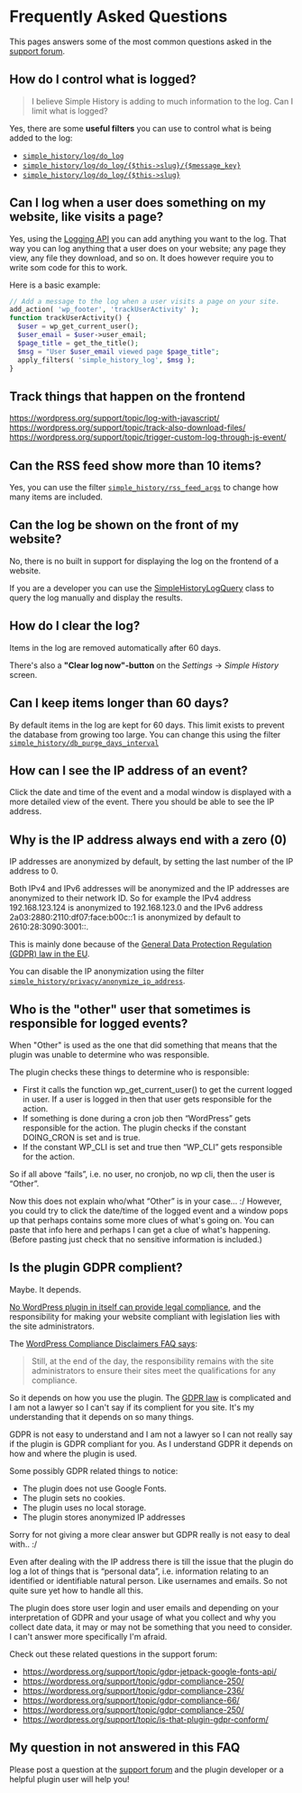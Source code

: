 # Frequently Asked Questions

This pages answers some of the most common questions asked in the
[support forum](https://wordpress.org/support/plugin/simple-history/).

## How do I control what is logged?

> I believe Simple History is adding to much information to the log. Can I limit what is logged?

Yes, there are some **useful filters** you can use to control
what is being added to the log:

- [`simple_history/log/do_log`](/hooks#simple_history/log/do_log)
- [`simple_history/log/do_log/{$this->slug}/{$message_key}`](/hooks#simple_history/log/do_log/{$this->slug}/{$message_key})
- [`simple_history/log/do_log/{$this->slug}`](/hooks#simple_history/log/do_log/{$this->slug})

## Can I log when a user does something on my website, like visits a page?

Yes, using the [Logging API](/logging) you can add anything you want to the log.
That way you can log anything that a user does on your website;
any page they view, any file they download, and so on.
It does however require you to write som code for this to work.

Here is a basic example:

```php
// Add a message to the log when a user visits a page on your site.
add_action( 'wp_footer', 'trackUserActivity' );
function trackUserActivity() {
  $user = wp_get_current_user();
  $user_email = $user->user_email;
  $page_title = get_the_title();
  $msg = "User $user_email viewed page $page_title";
  apply_filters( 'simple_history_log', $msg );
}
```

## Track things that happen on the frontend

https://wordpress.org/support/topic/log-with-javascript/
https://wordpress.org/support/topic/track-also-download-files/
https://wordpress.org/support/topic/trigger-custom-log-through-js-event/

## Can the RSS feed show more than 10 items?

Yes, you can use the filter [`simple_history/rss_feed_args`](/hooks#simple_history/rss_feed_args)
to change how many items are included.

## Can the log be shown on the front of my website?

No, there is no built in support for displaying the log on the frontend of a website.

If you are a developer you can use the [SimpleHistoryLogQuery](https://github.com/bonny/WordPress-Simple-History/blob/main/inc/SimpleHistoryLogQuery.php)
class to query the log manually and display the results.

## How do I clear the log?

Items in the log are removed automatically after 60 days.

There's also a **"Clear log now"-button** on the _Settings_ -> _Simple History_ screen.

## Can I keep items longer than 60 days?

By default items in the log are kept for 60 days.
This limit exists to prevent the database from growing too large.
You can change this using the filter
[`simple_history/db_purge_days_interval`](/hooks#simple_history/db_purge_days_interval)

## How can I see the IP address of an event?

Click the date and time of the event and a modal window is displayed with a more detailed view of the event.
There you should be able to see the IP address.

## Why is the IP address always end with a zero (0)

IP addresses are anonymized by default, by setting the last number of the IP address to 0.

Both IPv4 and IPv6 addresses will be anonymized and the IP addresses are anonymized to their network ID. So for example the IPv4 address 192.168.123.124 is anonymized to 192.168.123.0 and the IPv6 address 2a03:2880:2110:df07:face:b00c::1 is anonymized by default to 2610:28:3090:3001::.

This is mainly done because of the [General Data Protection Regulation (GDPR) law in the EU](https://en.wikipedia.org/wiki/General_Data_Protection_Regulation).

You can disable the IP anonymization using the filter
[`simple_history/privacy/anonymize_ip_address`](/hooks#simple_history/privacy/anonymize_ip_address).

## Who is the "other" user that sometimes is responsible for logged events?

When "Other" is used as the one that did something that means that the plugin was unable to determine who was responsible.

The plugin checks these things to determine who is responsible:

- First it calls the function wp_get_current_user() to get the current logged in user. If a user is logged in then that user gets responsible for the action.
- If something is done during a cron job then “WordPress” gets responsible for the action. The plugin checks if the constant DOING_CRON is set and is true.
- If the constant WP_CLI is set and true then “WP_CLI” gets responsible for the action.

So if all above “fails”, i.e. no user, no cronjob, no wp cli, then the user is “Other”.

Now this does not explain who/what “Other” is in your case… :/ However, you could try to click the date/time of the logged event and a window pops up that perhaps contains some more clues of what's going on. You can paste that info here and perhaps I can get a clue of what's happening. (Before pasting just check that no sensitive information is included.)

## Is the plugin GDPR complient?

Maybe. It depends.

[No WordPress plugin in itself can provide legal compliance](https://make.wordpress.org/plugins/2018/04/12/legal-compliance-added-to-guidelines/), and the responsibility for making your website compliant with legislation lies with the site administrators.

The [WordPress Compliance Disclaimers FAQ says](https://developer.wordpress.org/plugins/wordpress-org/compliance-disclaimers/):

> Still, at the end of the day, the responsibility remains with the site administrators to ensure their sites meet the qualifications for any compliance.

So it depends on how you use the plugin. The [GDPR law](https://en.wikipedia.org/wiki/General_Data_Protection_Regulation) is complicated and I am not a lawyer so I can't say if its complient for you site. It's my understanding that it depends on so many things.

GDPR is not easy to understand and I am not a lawyer so I can not really say if the plugin is GDPR compliant for you. As I understand GDPR it depends on how and where the plugin is used.

Some possibly GDPR related things to notice:

- The plugin does not use Google Fonts.
- The plugin sets no cookies.
- The plugin uses no local storage.
- The plugin stores anonymized IP addresses

Sorry for not giving a more clear answer but GDPR really is not easy to deal with.. :/

Even after dealing with the IP address there is till the issue that the plugin do log a lot of things that is “personal data”, i.e. information relating to an identified or identifiable natural person. Like usernames and emails. So not quite sure yet how to handle all this.

The plugin does store user login and user emails and depending on your interpretation of GDPR and your usage of what you collect and why you collect date data, it may or may not be something that you need to consider. I can't answer more specifically I'm afraid.

Check out these related questions in the support forum:

- https://wordpress.org/support/topic/gdpr-jetpack-google-fonts-api/
- https://wordpress.org/support/topic/gdpr-compliance-250/
- https://wordpress.org/support/topic/gdpr-compliance-236/
- https://wordpress.org/support/topic/gdpr-compliance-66/
- https://wordpress.org/support/topic/gdpr-compliance-250/
- https://wordpress.org/support/topic/is-that-plugin-gdpr-conform/

## My question in not answered in this FAQ

Please post a question at the
[support forum](https://wordpress.org/support/plugin/simple-history/)
and the plugin developer or a helpful plugin user will help you!

